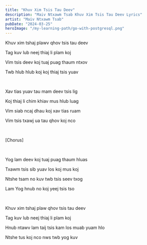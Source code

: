 ```yaml
---
title: "Khuv Xim Tsis Tau Deev"
description: "Maiv Ntxawm Tsab Khuv Xim Tsis Tau Deev Lyrics"
artist: "Maiv Ntxawm Tsab"
pubDate: "2024-03-25"
heroImage: "/my-learning-path/go-with-postgresql.png"
---
```


Khuv xim tshaj plawv qhov tsis tau deev

Tag kuv lub neej thiaj li plam koj

Vim tsis deev koj tuaj puag thaum ntxov

Twb hlub hlub koj koj thiaj tsis yuav

<br />

Xav tias yuav tau mam deev tsis lig

Koj thiaj li chim khiav mus hlub luag

Vim siab ncaj dhau koj xav tias ruam

Vim tsis txawj ua tau qhov koj nco

<br />

[Chorus]

<br />

Yog lam deev koj tuaj puag thaum hluas

Txawm tsis sib yuav los koj mus koj

Ntshe tsam no kuv twb tsis seev txog

Lam Yog hnub no koj yeej tsis tso

<br />

Khuv xim tshaj plaw qhov tsis tau deev

Tag kuv lub neej thiaj li plam koj

Hnub ntawv lam taij tsis kam los muab yuam hlo

Ntshe tus koj nco nws twb yog kuv
